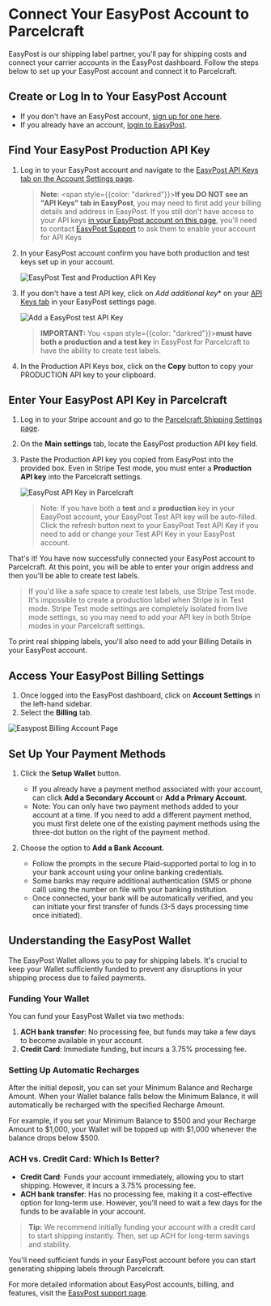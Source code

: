 # Connect Your EasyPost Account to Parcelcraft

EasyPost is our shipping label partner, you'll pay for shipping costs and connect your carrier accounts in the EasyPost dashboard. Follow the steps below to set up your EasyPost account and connect it to Parcelcraft.

## Create or Log In to Your EasyPost Account

- If you don't have an EasyPost account, [sign up for one here](https://www.easypost.com/signup?utm_source=Parcelcraft).
- If you already have an account, [login to EasyPost](https://www.easypost.com/login?utm_source=Parcelcraft).

## Find Your EasyPost Production API Key

1. Log in to your EasyPost account and navigate to the [EasyPost API Keys tab on the Account Settings page](https://www.easypost.com/account/settings?tab=api-keys&utm_source=Parcelcraft).

   > **Note**: <span style={{color: "darkred"}}>**If you DO NOT see an "API Keys" tab in EasyPost**</span>, you may need to first add your billing details and address in EasyPost.  If you still don't have access to your API keys [in your EasyPost account on this page](https://www.easypost.com/account/settings?tab=api-keys), you'll need to contact [EasyPost Support](https://support.easypost.com/hc/en-us/requests/new) to ask them to enable your account for API Keys 

2. In your EasyPost account confirm you have both production and test keys set up in your account.

   ![EasyPost Test and Production API Key](./../../public/images/easypost-test-and-production-keys.png)

3. If you don't have a test API key, click on *Add additional key** on your  [API Keys tab](https://www.easypost.com/account/settings?tab=api-keys) in your EasyPost settings page.

   ![Add a EasyPost test API Key](./../../public/images/easypost-add-test-key.png)

   > **IMPORTANT:** You <span style={{color: "darkred"}}>**must have both a production and a test key**</span> in EasyPost for Parcelcraft to have the ability to create test labels.


4. In the Production API Keys box, click on the **Copy** button to copy your PRODUCTION API key to your clipboard.



## Enter Your EasyPost API Key in Parcelcraft

1. Log in to your Stripe account and go to the [Parcelcraft Shipping Settings page](https://dashboard.stripe.com/settings/apps/com.productivity.parcelcraft).
2. On the **Main settings** tab, locate the EasyPost production API key field.
3. Paste the Production API key you copied from EasyPost into the provided box.  Even in Stripe Test mode, you must enter a **Production API key** into the Parcelcraft settings.

   ![EasyPost API Key in Parcelcraft](./../../public/images/parcelcraft-test-and-production-keys.png)

   > Note:  If you have both a **test** and a **production** key in your EasyPost account, your EasyPost Test API key will be auto-filled.  Click the refresh button next to your EasyPost Test API Key if you need to add or change your Test API Key in your EasyPost account.


That's it! You have now successfully connected your EasyPost account to Parcelcraft. At this point, you will be able to enter your origin address and then you'll be able to create test labels.  

 > If you'd like a safe space to create test labels, use Stripe Test mode. It's impossible to create a production label when Stripe is in Test mode.  Stripe Test mode settings are completely isolated from live mode settings, so you may need to add your API key in both Stripe modes in your Parcelcraft settings.


To print real shipping labels, you'll also need to add your Billing Details in your EasyPost account.

## Access Your EasyPost Billing Settings

1. Once logged into the EasyPost dashboard, click on **Account Settings** in the left-hand sidebar.
2. Select the **Billing** tab.

![Easypost Billing Account Page](/images/Billing_UX.png)

## Set Up Your Payment Methods

1. Click the **Setup Wallet** button.
   - If you already have a payment method associated with your account, can click **Add a Secondary Account** or **Add a Primary Account**.
   - Note: You can only have two payment methods added to your account at a time. If you need to add a different payment method, you must first delete one of the existing payment methods using the three-dot button on the right of the payment method.

2. Choose the option to **Add a Bank Account**.
   - Follow the prompts in the secure Plaid-supported portal to log in to your bank account using your online banking credentials.
   - Some banks may require additional authentication (SMS or phone call) using the number on file with your banking institution.
   - Once connected, your bank will be automatically verified, and you can initiate your first transfer of funds (3-5 days processing time once initiated).

## Understanding the EasyPost Wallet

The EasyPost Wallet allows you to pay for shipping labels. It's crucial to keep your Wallet sufficiently funded to prevent any disruptions in your shipping process due to failed payments.

### Funding Your Wallet

You can fund your EasyPost Wallet via two methods:

1. **ACH bank transfer**: No processing fee, but funds may take a few days to become available in your account.
2. **Credit Card**: Immediate funding, but incurs a 3.75% processing fee.

### Setting Up Automatic Recharges

After the initial deposit, you can set your Minimum Balance and Recharge Amount. When your Wallet balance falls below the Minimum Balance, it will automatically be recharged with the specified Recharge Amount.

For example, if you set your Minimum Balance to $500 and your Recharge Amount to $1,000, your Wallet will be topped up with $1,000 whenever the balance drops below $500.

### ACH vs. Credit Card: Which Is Better?

- **Credit Card**: Funds your account immediately, allowing you to start shipping. However, it incurs a 3.75% processing fee.
- **ACH bank transfer**: Has no processing fee, making it a cost-effective option for long-term use. However, you'll need to wait a few days for the funds to be available in your account.

> **Tip:** We recommend initially funding your account with a credit card to start shipping instantly. Then, set up ACH for long-term savings and stability.

You'll need sufficient funds in your EasyPost account before you can start generating shipping labels through Parcelcraft.

For more detailed information about EasyPost accounts, billing, and features, visit the [EasyPost support page](https://support.easypost.com/hc/en-us/categories/360003467012-Account-Billing).